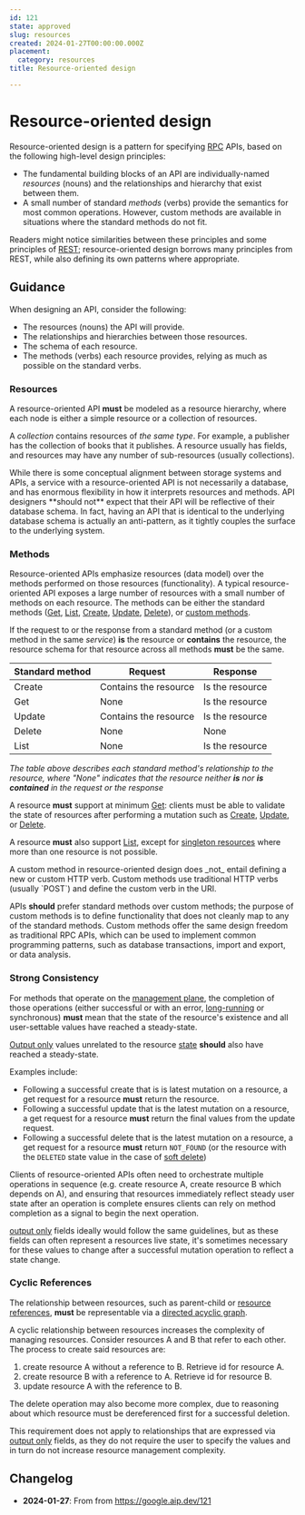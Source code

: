 ```yaml
---
id: 121
state: approved
slug: resources
created: 2024-01-27T00:00:00.000Z
placement:
  category: resources
title: Resource-oriented design

--- 
```


# Resource-oriented design

Resource-oriented design is a pattern for specifying [RPC][] APIs, based on the
following high-level design principles:

- The fundamental building blocks of an API are individually-named _resources_
  (nouns) and the relationships and hierarchy that exist between them.
- A small number of standard _methods_ (verbs) provide the semantics for most
  common operations. However, custom methods are available in situations where
  the standard methods do not fit.

Readers might notice similarities between these principles and some principles
of [REST][]; resource-oriented design borrows many principles from REST, while
also defining its own patterns where appropriate.

## Guidance

When designing an API, consider the following:

- The resources (nouns) the API will provide.
- The relationships and hierarchies between those resources.
- The schema of each resource.
- The methods (verbs) each resource provides, relying as much as possible on
  the standard verbs.

### Resources

A resource-oriented API **must** be modeled as a resource hierarchy, where each
node is either a simple resource or a collection of resources.

A _collection_ contains resources of _the same type_. For example, a publisher
has the collection of books that it publishes. A resource usually has fields,
and resources may have any number of sub-resources (usually collections).

<Aside type="note" title="Note">
  While there is some conceptual alignment between storage systems and
  APIs, a service with a resource-oriented API is not necessarily a database, and
  has enormous flexibility in how it interprets resources and methods. API
  designers **should not** expect that their API will be reflective of their
  database schema. In fact, having an API that is identical to the underlying
  database schema is actually an anti-pattern, as it tightly couples the surface
  to the underlying system.
</Aside>

### Methods

Resource-oriented APIs emphasize resources (data model) over the methods
performed on those resources (functionality). A typical resource-oriented API
exposes a large number of resources with a small number of methods on each
resource. The methods can be either the standard methods ([Get][], [List][],
[Create][], [Update][], [Delete][]), or [custom methods][].

If the request to or the response from a standard method (or a custom method in
the same _service_) **is** the resource or **contains** the resource, the
resource schema for that resource across all methods **must** be the same.

| Standard method | Request               | Response        |
| --------------- | --------------------- | --------------- |
| Create          | Contains the resource | Is the resource |
| Get             | None                  | Is the resource |
| Update          | Contains the resource | Is the resource |
| Delete          | None                  | None            |
| List            | None                  | Is the resource |

_The table above describes each standard method's relationship to the resource,
where "None" indicates that the resource neither **is** nor **is contained** in
the request or the response_

A resource **must** support at minimum [Get][]: clients must be able to
validate the state of resources after performing a mutation such as [Create][],
[Update][], or [Delete][].

A resource **must** also support [List][], except for [singleton resources][]
where more than one resource is not possible.

<Aside type="note" title="Note">
  A custom method in resource-oriented design does _not_ entail
  defining a new or custom HTTP verb. Custom methods use traditional HTTP verbs
  (usually `POST`) and define the custom verb in the URI.
</Aside>

APIs **should** prefer standard methods over custom methods; the purpose of
custom methods is to define functionality that does not cleanly map to any of
the standard methods. Custom methods offer the same design freedom as
traditional RPC APIs, which can be used to implement common programming
patterns, such as database transactions, import and export, or data analysis.

### Strong Consistency

For methods that operate on the [management plane][], the completion of those
operations (either successful or with an error,
[long-running][long-running-requests] or synchronous) **must** mean that the
state of the resource's existence and all user-settable values have reached a
steady-state.

[Output only][output only] values unrelated to the resource [state][]
**should** also have reached a steady-state.

Examples include:

- Following a successful create that is is latest mutation on a resource, a get
  request for a resource **must** return the resource.
- Following a successful update that is the latest mutation on a resource, a
  get request for a resource **must** return the final values from the update
  request.
- Following a successful delete that is the latest mutation on a resource, a
  get request for a resource **must** return `NOT_FOUND` (or the resource with
  the `DELETED` state value in the case of [soft delete][])

Clients of resource-oriented APIs often need to orchestrate multiple operations
in sequence (e.g. create resource A, create resource B which depends on A), and
ensuring that resources immediately reflect steady user state after an
operation is complete ensures clients can rely on method completion as a signal
to begin the next operation.

[output only][] fields ideally would follow the same guidelines, but as these
fields can often represent a resources live state, it's sometimes necessary for
these values to change after a successful mutation operation to reflect a state
change.

### Cyclic References

The relationship between resources, such as parent-child or [resource
references][], **must** be representable via a [directed acyclic graph][].

A cyclic relationship between resources increases the complexity of managing
resources. Consider resources A and B that refer to each other. The process to
create said resources are:

1. create resource A without a reference to B. Retrieve id for resource A.
2. create resource B with a reference to A. Retrieve id for resource B.
3. update resource A with the reference to B.

The delete operation may also become more complex, due to reasoning about which
resource must be dereferenced first for a successful deletion.

This requirement does not apply to relationships that are expressed via [output
only][] fields, as they do not require the user to specify the values and in
turn do not increase resource management complexity.

[create]: ./0133.md
[custom methods]: ./0136.md
[delete]: ./0135.md
[directed acyclic graph]: https://en.wikipedia.org/wiki/Directed_acyclic_graph
[get]: ./0131.md
[list]: ./0132.md
[long-running-requests]: ./0151.md
[management plane]: ./0111.md#management-plane
[output only]: ./0203.md#output-only
[rest]: https://en.wikipedia.org/wiki/Representational_state_transfer
[resource references]: ./0122.md#fields-representing-another-resource
[rpc]: https://en.wikipedia.org/wiki/Remote_procedure_call
[singleton resources]: ./0156.md
[soft delete]: ./0164.md
[state]: ./0216.md
[stateless protocol]: https://en.wikipedia.org/wiki/Stateless_protocol
[update]: ./0134.md

## Changelog

- **2024-01-27**: From from https://google.aip.dev/121
